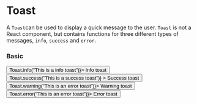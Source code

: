 
<Meta title="Components/Notify/Toast" component={Toast} />

# Toast

A `Toast`can be used to display a quick message to the user.
`Toast` is not a React component, but contains functions for three different types of messages, `info`, `success` and `error`.

### Basic

<Canvas>
    <Story name="basic">
        <Row>
            <Col span={6}>
                <Button fill color="info" onClick={() => Toast.info("This is a info toast")}>
                    Info toast
                </Button>
            </Col>
            <Col span={6}>
                <Button
                    fill
                    color="success"
                    onClick={() => Toast.success("This is a success toast")}
                >
                    Success toast
                </Button>
            </Col>
            <Col span={6}>
                <Button fill color="warning" onClick={() => Toast.warning("This is an error toast")}>
                    Warning toast
                </Button>
            </Col>
            <Col span={6}>
                <Button fill color="error" onClick={() => Toast.error("This is an error toast")}>
                    Error toast
                </Button>
            </Col>
        </Row>
    </Story>
</Canvas>
